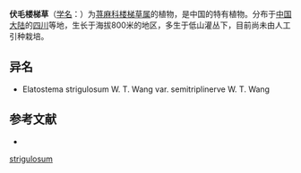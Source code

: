 {{expand|time=2013-06-14T03:23:11+00:00}}
{{Speciesbox
| name = 伏毛楼梯草
| status = 
| status_system = 
| image =
| genus = Elatostema
| species = strigulosum
| authority = W. T. Wang
| subdivision_ranks =[[变种|变种]]
| subdivision =
* 伏毛楼梯草 ''E. s.'' var. ''strigulosum''
* [[赤水楼梯草|赤水楼梯草]] ''E. s.'' var. ''semitriplinerve''
}}

'''伏毛楼梯草'''（[[学名|学名]]：{{lang|la|''Elatostema strigulosum''}}）为[[荨麻科|荨麻科]][[楼梯草属|楼梯草属]]的植物，是中国的特有植物。分布于[[中国大陆|中国大陆]]的[[四川|四川]]等地，生长于海拔800米的地区，多生于低山灌丛下，目前尚未由人工引种栽培。

== 异名 ==
* Elatostema strigulosum W. T. Wang var. semitriplinerve W. T. Wang

== 参考文献 ==
<div class="references-small">
* {{cite web| url =http://www.bioinfo.cn/db05/KmzwSpecies.php?action=view&id=23311| title =伏毛楼梯草（原变种）| work =《中国高等植物数据库全库》| publisher =中国科学院微生物研究所| author =昆明植物研究所| accessdate =2009-02-25| deadurl =yes| archiveurl =https://web.archive.org/web/20160305005043/http://www.bioinfo.cn/db05/KmzwSpecies.php?action=view&id=23311| archivedate =2016-03-05}}
</div>
{{Taxonbar|from=Q10885286}}

{{DEFAULTSORT:Elatostema strigulosum}}
[[Category:楼梯草属|strigulosum]]


{{Urticaceae-stub}}